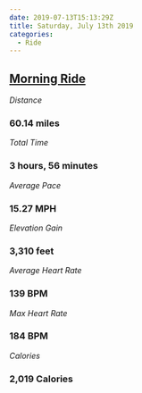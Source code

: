```yaml
---
date: 2019-07-13T15:13:29Z
title: Saturday, July 13th 2019
categories:
  - Ride
---
```

## [Morning Ride](https://www.strava.com/activities/2529396679)

_Distance_

### 60.14 miles

_Total Time_

### 3 hours, 56 minutes

_Average Pace_

### 15.27 MPH

_Elevation Gain_

### 3,310 feet

_Average Heart Rate_

### 139 BPM

_Max Heart Rate_

### 184 BPM

_Calories_

### 2,019 Calories